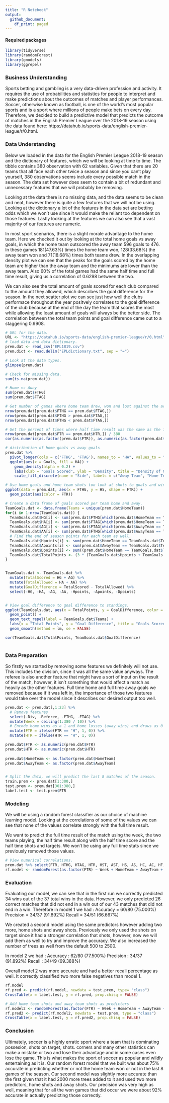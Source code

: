 ```yaml
---
title: "R Notebook"
output:
  github_document:
    df_print: paged
---
```



#### Required packages

```r
library(tidyverse)
library(randomForest)
library(gmodels)
library(ggrepel)
```

### **Business Understanding**
Sports betting and gambling is a very data-driven profession and activity. It requires the use of probabilities and statistics for people to interpret and make predictions about the outcomes of matches and player performances. Soccer, otherwise known as football, is one of the world's most popular sports and is a sport where millions of people make bets on every day. Therefore, we decided to build a predictive model that predicts the outcome of matches in the English Premier League over the 2018-19 season using the data found here: https://datahub.io/sports-data/english-premier-league/r/0.html.


### **Data Understanding**
Below we loaded in the data for the English Premier League 2018-19 season and the dictionary of features, which we will be looking at time to time. The tibble contains 380 observation with 62 variables. Given that there are 20 teams that all face each other twice a season and since you can't play yourself, 380 observations seems include every possible match in the season. The data set however does seem to contain a bit of redundant and unnecessary features that we will probably be removing.

Looking at the data there is no missing data, and the data seems to be clean and neat, however there is quite a few features that we will not be using. Looking at the dictionary a lot of the features in the data set are betting odds which we won't use since it would make the reliant too dependent on those features. Lastly looking at the features we can also see that a vast majority of our features are numeric.

In most sport scenarios, there is a slight morale advantage to the home team. Here we checked it out by looking at the total home goals vs away goals, in which the home team outscored the away team 596 goals to 476. In these games 181(47.63%) times the home team won, 128(33.68%) the away team won and 71(18.68%) times both teams drew. In the overlapping density plot we can see that the peaks for the goals scored by the home team are higher than the away team and the minimums are lower than the away team. Also 60% of the total games had the same half time and full time result, giving us a correlation of 0.6298 between the two.

We can also see the total amount of goals scored for each club compared to the amount they allowed, which describes the goal difference for the season. In the next scatter plot we can see just how well the clubs performace throughout the year positvely correlates to the goal difference of the club because at the end of the day the team that scores the most while allowing the least amount of goals will always be the better side. The correlation between the total team points and goal difference came out to a staggering 0.9908.


```r
# URL for the data. 
URL <- "https://datahub.io/sports-data/english-premier-league/r/0.html"
# load data and data dictionary.
prem.dat <- read_csv("EPL1819.csv")
prem.dict <- read.delim("EPLdictionary.txt", sep = "=")

# Look at the data types. 
glimpse(prem.dat)

# Check for missing data.
sum(is.na(prem.dat))

# Home vs Away
sum(prem.dat$FTHG)
sum(prem.dat$FTAG)

# Get number of games where home team drew, won and lost against the away team.
nrow(prem.dat[prem.dat$FTHG == prem.dat$FTAG,])
nrow(prem.dat[prem.dat$FTHG > prem.dat$FTAG,])
nrow(prem.dat[prem.dat$FTHG < prem.dat$FTAG,])

# Get the percent of times where half time result was the same as the full time result.
nrow(prem.dat[prem.dat$FTR == prem.dat$HTR,]) / 380
cor(as.numeric(as.factor(prem.dat$FTR)), as.numeric(as.factor(prem.dat$HTR)))

# distribution of home goals vs away goals 
prem.dat %>%
  pivot_longer(cols = c('FTHG', 'FTAG'), names_to = "HA", values_to = "Goals") %>%
  ggplot(aes(x = Goals, fill = HA)) + 
    geom_density(alpha = 0.2) +
    labs(xlab = "Goals Scored", ylab = "Density", title = "Density of Goals Scored") +
    scale_fill_discrete(name = "Side", labels = c("Away Team", "Home Team"))

# Use home goals and home team shots too look at shots to goals and wins to losses graph.
ggplot(data = prem.dat, aes(x = FTHG, y = HS, shape = FTR)) +
  geom_point(aes(color = FTR))

# Create a data frame of goals scored per team home and away.
TeamGoals.dat <- data.frame(Teams = unique(prem.dat$HomeTeam))
for(i in 1:nrow(TeamGoals.dat)) {
  TeamGoals.dat$HG[i] <- sum(prem.dat$FTHG[which(prem.dat$HomeTeam == TeamGoals.dat$Teams[i])])
  TeamGoals.dat$HA[i] <- sum(prem.dat$FTAG[which(prem.dat$HomeTeam == TeamGoals.dat$Teams[i])])
  TeamGoals.dat$AG[i] <- sum(prem.dat$FTAG[which(prem.dat$AwayTeam == TeamGoals.dat$Teams[i])])
  TeamGoals.dat$AA[i] <- sum(prem.dat$FTHG[which(prem.dat$AwayTeam == TeamGoals.dat$Teams[i])])
  # Find the end of season points for each team as well. 
  TeamGoals.dat$Hpoints[i] <- sum(prem.dat$HomeTeam == TeamGoals.dat$Teams[i] & prem.dat$FTR == "H")
  TeamGoals.dat$Apoints[i] <- sum(prem.dat$AwayTeam == TeamGoals.dat$Teams[i] & prem.dat$FTR == "A")
  TeamGoals.dat$Dpoints[i] <- sum((prem.dat$HomeTeam == TeamGoals.dat$Teams[i] | prem.dat$AwayTeam == TeamGoals.dat$Teams[i]) & prem.dat$FTR == "D")
  TeamGoals.dat$TotalPoints <- (3 * (TeamGoals.dat$Hpoints + TeamGoals.dat$Apoints)) + TeamGoals.dat$Dpoints
}


TeamGoals.dat <- TeamGoals.dat %>%
  mutate(TotalScored = HG + AG) %>%
  mutate(TotalAllowed = HA + AA) %>%
  mutate(GoalDifference = TotalScored - TotalAllowed) %>%
  select(-HG, -HA, -AG, -AA, -Hpoints, -Apoints, -Dpoints)


# View goal difference to goal difference to standings.
ggplot(TeamGoals.dat, aes(x = TotalPoints, y = GoalDifference, color = TotalPoints)) +
  geom_point() +
  geom_text_repel(label = TeamGoals.dat$Teams) +
  labs(x = "Total Points", y = "Goal Difference", title = "Goals Scored to Season Points") +
  geom_smooth(method = lm, se = FALSE)

cor(TeamGoals.dat$TotalPoints, TeamGoals.dat$GoalDifference)
  
```


### **Data Preparation**
So firstly we started by removing some features we definitely will not use. This includes the division, since it was all the same value anyways. The referee is also another feature that might have a sort of input on the result of the match, however, it isn't something that would affect a match as heavily as the other features. Full time home and full time away goals we removed because if it was left in, the importance of those two features would take over the model since it describes our desired output too well. 

```r
prem.dat <- prem.dat[,1:23] %>%
  # Remove features
  select(-Div, -Referee, -FTHG, -FTAG) %>%
  mutate(Week = ceiling(1:380 / 10)) %>%
  # Encode home wins as a 1 and home losses (away wins) and draws as 0
  mutate(FTR = ifelse(FTR == "H", 1, 0)) %>%
  mutate(HTR = ifelse(HTR == "H", 1, 0))

prem.dat$FTR <- as.numeric(prem.dat$FTR)
prem.dat$HTR <- as.numeric(prem.dat$HTR)
  
prem.dat$HomeTeam <- as.factor(prem.dat$HomeTeam)
prem.dat$AwayTeam <- as.factor(prem.dat$AwayTeam)


# Split the data, we will predict the last 8 matches of the season.
train.prem <- prem.dat[1:300,]
test.prem <- prem.dat[301:380,]
label.test <- test.prem$FTR
```


### **Modeling**
We will be using a random forest classifier as our choice of machine learning model. Looking at the correlations of some of the values we can see that none of the values correlate strongly with the full time result.

We want to predict the full time result of the match using the week, the two teams playing, the half time result along with the half time score and the half time shots and targets. We won't be using any full time stats since we previously removed those values. 
```r
# View numerical correlations.
prem.dat %>% select(FTR, HTHG, HTAG, HTR, HST, AST, HS, AS, HC, AC, HF, AF) %>% cor()
rf.model <- randomForest(as.factor(FTR) ~ Week + HomeTeam + AwayTeam + HTHG + HTAG + HTR + HST + AST, proximity = TRUE, data = train.prem)
```


### **Evaluation**
Evaluating our model, we can see that in the first run we correctly predicted 34 wins out of the 37 total wins in the data. However, we only predicted 26 correct matches that did not end in a win out of our 43 matches that did not end in a win. 
Therefore in model 1 we had : 
Accuracy = 60/80 (75.000%)
Precision = 34/37 (91.892%)
Recall = 34/51 (66.667%)

We created a second model using the same predictors however adding two more, home shots and away shots. Previously we only used the shots on target since it had a stronger correlation that shots, however, now we will add them as well to try and improve the accuracy. We also increased the number of trees as well from the default 500 to 2500. 

In model 2 we had : 
Accuracy : 62/80 (77.500%)
Precision : 34/37 (91.892%)
Recall : 34/49 (69.388%)

Overall model 2 was more accurate and had a better recall percentage as well. It correctly classified two more false negatives than model 1. 
```r
rf.model
rf.pred <- predict(rf.model, newdata = test.prem, type= "class")
CrossTable(x = label.test, y = rf.pred, prop.chisq = FALSE)

# Add home team shots and away team shots as predictors
rf.model2 <- randomForest(as.factor(FTR) ~ Week + HomeTeam + AwayTeam + HTHG + HTAG + HTR + HST + AST + HS + AS, proximity = TRUE, ntree = 2500, data = train.prem)
rf.pred2 <- predict(rf.model2, newdata = test.prem, type = "class")
CrossTable(x = label.test, y = rf.pred2, prop.chisq = FALSE)
```

### Conclusion
Ultimately, soccer is a highly erratic sport where a team that is dominating possesion, shots on target, shots. corners and many other statistics can make a mistake or two and lose their advantage and in some cases even lose the game. This is what makes the sport of soccer as popular and wildly entertaining as it is. Our random forest model that we built was about 75% accurate in predicting whether or not the home team won or not in the last 8 games of the season. Our second model was slightly more accurate than the first given that it had 2000 more trees added to it and used two more predictors, home shots and away shots. Our precision was very high as well, meaning that for all the won games that did occur we were about 92% accurate in actually predicting those correctly. 